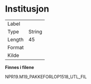
# Institusjon {-}

| | |
|----|----|
| Label    |  |
| Type     | String |
| Length   | 45    |
| Format   |  |
| Kilde    |   |

**Finnes i filene**

NPR19.M19_PAKKEFORLOP1518_UTL_FIL

